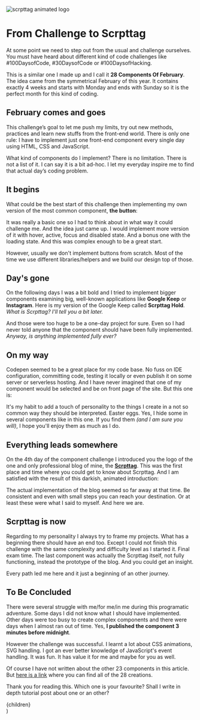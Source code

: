 
![scrpttag animated logo](/scrpttag.gif)

# From Challenge to Scrpttag

<Author date="2nd April, 2021" />

At some point we need to step out from the usual and challenge ourselves. You must have heard about different kind of code challenges like #100DaysofCode, #30DaysofCode or #100DaysofHacking.

This is a similar one I made up and I call it **28 Components Of February**. The idea came from the symmetrical February of this year. It contains exactly 4 weeks and starts with Monday and ends with Sunday so it is the perfect month for this kind of coding.

## February comes and goes
This challenge’s goal to let me push my limits, try out new methods, practices and learn new stuffs from the front-end world. There is only one rule: I have to implement just one front-end component every single day using HTML, CSS and JavaScript.

What kind of components do I implement? There is no limitation. There is not a list of it. I can say it is a bit ad-hoc. I let my everyday inspire me to find that actual day’s coding problem.

## It begins
What could be the best start of this challenge then implementing my own version of the most common component, **the button**:

<Codepen title="Button  #28ComponentsOfFebruaryDay1" slugHash="qBqEGKJ" loadScript />

It was really a basic one so I had to think about in what way it could challenge me. And the idea just came up. I would implement more version of it with hover, active, focus and disabled state.
And a bonus one with the loading state. And this was complex enough to be a great start.

However, usually we don't implement buttons from scratch. Most of the time we use different libraries/helpers and we build our design top of those.

## Day's gone
On the following days I was a bit bold and I tried to implement bigger components examining big, well-known applications like **Google Keep** or **Instagram**. Here is my version of the Google Keep called **Scrpttag Hold**. _What is Scrpttag? I'll tell you a bit later._

<Codepen title="Hold #28ComponentsOfFebruaryDay3" slugHash="LYbpjRp" />

And those were too huge to be a one-day project for sure. Even so I had never told anyone that the component should have been fully implemented. _Anyway, is anything implemented fully ever?_

## On my way
Codepen seemed to be a great place for my code base. No fuss on IDE configuration, committing code, testing it locally or even publish it on some server or serverless hosting. And I have never imagined that one of my component would be selected and be on front page of the site. But this one is:

<Codepen title="Wait, it's loading #28ComponentsOfFebruaryDay12" slugHash="PobWwar" />

It's my habit to add a touch of personality to the things I create in a not so common way they should be interpreted. Easter eggs. Yes, I hide some in several components like in this one. If you find them _(and I am sure you will)_, I hope you'll enjoy them as much as I do.

## Everything leads somewhere
On the 4th day of the component challenge I introduced you the logo of the one and only professional blog of mine, the **[Scrpttag](https://scrpttag.com)**. This was the first place and time where you could get to know about Scrpttag. And I am satisfied with the result of this darkish, animated introduction:

<Codepen title="Switch Dark #28ComponentsOfFebruaryDay4" slugHash="wvoMGBE" />

The actual implementation of the blog seemed so far away at that time. Be consistent and even with small steps you can reach your destination. Or at least these were what I said to myself. And here we are.

## Scrpttag is now
Regarding to my personality I always try to frame my projects. What has a beginning there should have an end too. Except I could not finish this challenge with the same complexity and difficulty level as I started it. Final exam time. The last component was actually the Scrpttag itself, not fully functioning, instead the prototype of the blog. And you could get an insight.

<Codepen title="The Scrpttag has You #28ComponentsOfFebruaryDay28" slugHash="abBYLjX" />

Every path led me here and it just a beginning of an other journey.

## To Be Concluded
There were several struggle with me/for me/in me during this programatic adventure. Some days I did not know what I should have implemented. Other days were too busy to create complex components and there were days when I almost ran out of time. Yes, **I published the component 3 minutes before midnight**.

However the challenge was successful. I learnt a lot about CSS animations, SVG handling. I got an ever better knowledge of JavaScript's event handling. It was fun. It has value it for me and maybe for you as well.

Of course I have not written about the other 23 components in this article. But [here is a link](https://codepen.io/collection/DQRePJ?grid_type=list) where you can find all of the 28 creations.

Thank you for reading this. Which one is your favourite? Shall I write in depth tutorial post about one or an other?

  <Article
    description="At some point we need to step out from the usual and challenge ourselves. You must have heard about different kind of code challenges like #100DaysofCode, #30DaysofCode or #100DaysofHacking."
    image="/scrpttag.gif"
    title="From Challenge to Scrpttag | Scrpttag"
    url="/posts/from-challenge-to-scrpttag"
  >
    {children}
  </Article>
)